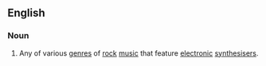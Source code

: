 ==English==
{{wikipedia|Electronics in rock music}}

===Noun===
{{en-noun|-}}

# Any of various [[genre]]s of [[rock]] [[music]] that feature [[electronic]] [[synthesiser]]s.